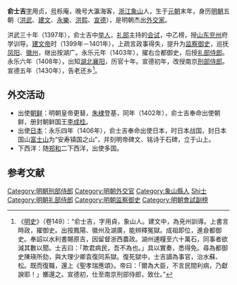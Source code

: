 '''俞士吉'''{{BD|1354年||1430年|catIdx=Yu俞}}[[表字|字]]用贞，[[号|号]]栎庵，晚号大瀛海客，[[浙江|浙江]][[象山县|象山]]人，生于[[元朝|元朝]]末年，身历[[明朝|明朝]]五朝（[[洪武|洪武]]、[[建文|建文]]、[[永乐_(明朝)|永樂]]、[[洪熙|洪熙]]、[[宣德|宣德]]），是明朝杰出[[外交家|外交家]]。

洪武三十年（1397年），俞士吉中[[举人|举人]]，[[礼部|礼部]]主持的[[会试|会试]]，中乙榜，授[[山东|山东]][[兖州|兖州]]府学训导。[[建文帝|建文帝]]时（1399年－1401年），上疏言政事得失，提升为[[监察御史|监察御史]]，巡抚[[凤阳|凤阳]]、[[徽州|徽州]]，继出按湖广。永乐元年（1403年），擢右佥都御史，后授[[礼部|礼部]][[侍郎|侍郎]]。永乐六年（1408年），出知[[湖北|湖北]][[襄阳|襄阳]]，历官十年。宣德初年，改授南京[[刑部侍郎|刑部侍郎]]。宣德五年（1430年），告老还乡<ref>《[[明史|明史]]》（卷149）：“俞士吉，字用貞，象山人。建文中，為兗州訓導。上書言時政，擢御史。出按鳳陽、徽州及湖廣，能辨釋冤獄。成祖即位，進僉都御史。奉詔以水利書賜原吉，因留督浙西農政。湖州逋糧至六十萬石，同事者欲減其數以聞。士吉曰：「欺君病民，吾不為也。」具以實奏，悉得免。尋為都御史陳瑛所劾，與大理少卿袁復同系獄。復死獄中，士吉謫為事官，治水蘇、松。既而復職，還上《聖孝瑞應頌》。帝曰：「爾為大臣，不言民間利病，乃獻諛耶！」擲還之。宣德初，仕至南京刑部侍郎，致仕。”</ref>。

==外交活动==
*出使[[朝鲜|朝鲜]]：明朝皇帝更替，[[朱棣|朱棣]]登基，同年（1402年），俞士吉奉命出使朝鲜，册封朝鲜国王[[李成桂|李成桂]]。
*出使[[日本|日本]]：永乐四年（1406年），俞士吉奉命出使日本，时日本战国，封日本国山[[富士山|富士山]]为“安寿镇国之山”，并刻明帝碑文、铭诗于石碑，立于山上。
*下西洋：随[[郑和|郑和]]二下西洋，出使多国。

==参考文献==
{{wikisource|明史/卷149}}
{{Reflist}}

{{DEFAULTSORT:Yu俞}}
[[Category:明朝刑部侍郎|Category:明朝刑部侍郎]]
[[Category:明朝外交官|Category:明朝外交官]]
[[Category:象山縣人|Category:象山縣人]]
[[Category:俞姓|Shi士]]
[[Category:明朝礼部侍郎|Category:明朝礼部侍郎]]
[[Category:明朝监察御史|Category:明朝监察御史]]
[[Category:明朝會試副榜|Category:明朝會試副榜]]